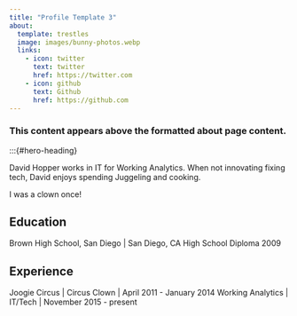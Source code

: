 ```yaml
---
title: "Profile Template 3"
about:
  template: trestles
  image: images/bunny-photos.webp
  links:
    - icon: twitter
      text: twitter
      href: https://twitter.com
    - icon: github
      text: Github
      href: https://github.com
---
```


### This content appears above the formatted about page content.

:::{#hero-heading}

David Hopper works in IT for Working Analytics. When not innovating fixing tech, David enjoys spending Juggeling and cooking.

I was a clown once!

## Education
Brown High School, San Diego | San Diego, CA
High School Diploma 2009

## Experience
Joogie Circus | Circus Clown | April 2011 - January 2014
Working Analytics | IT/Tech | November 2015 - present